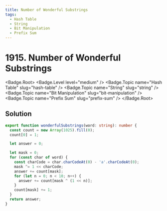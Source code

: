 ```yaml
---
title: Number of Wonderful Substrings
tags:
  - Hash Table
  - String
  - Bit Manipulation
  - Prefix Sum
---
```


# 1915. Number of Wonderful Substrings

<Badge.Root>
  <Badge.Level level="medium" />
  <Badge.Topic name="Hash Table" slug="hash-table" />
  <Badge.Topic name="String" slug="string" />
  <Badge.Topic name="Bit Manipulation" slug="bit-manipulation" />
  <Badge.Topic name="Prefix Sum" slug="prefix-sum" />
</Badge.Root>

## Solution

```typescript filename="solution.ts" copy
export function wonderfulSubstrings(word: string): number {
  const count = new Array(1025).fill(0);
  count[0] = 1;

  let answer = 0;

  let mask = 0;
  for (const char of word) {
    const charCode = char.charCodeAt(0) - 'a'.charCodeAt(0);
    mask ^= 1 << charCode;
    answer += count[mask];
    for (let n = 0; n < 10; n++) {
      answer += count[mask ^ (1 << n)];
    }
    count[mask] += 1;
  }
  return answer;
}
```

<ProblemLink
  codingSite="leetcode"
  href="https://leetcode.com/problems/number-of-wonderful-substrings"
  title="Number of Wonderful Substrings"
/>
